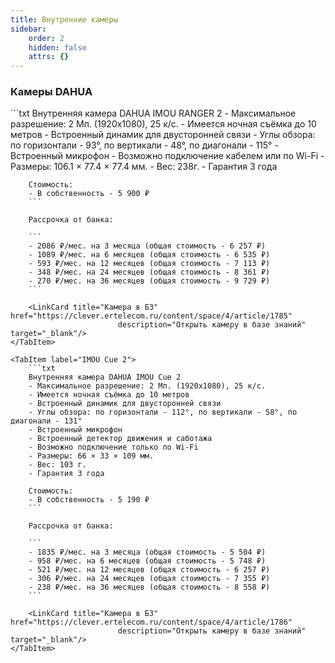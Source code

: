 ```yaml
---
title: Внутренние камеры
sidebar:
    order: 2
    hidden: false
    attrs: {}
---
```



<CardGrid stagger={false}>
    <LinkCard title="Города с рассрочкой"
                        href="https://clever.ertelecom.ru/content/space/4/folder/635/article/13578/page/0"
                        description="Список городов с доступной рассрочкой в базе знаний" target="_blank"/>
    <LinkCard title="Оформление рассрочки"
                        href="https://clever.ertelecom.ru/content/space/4/folder/635/article/13578/page/8"
                        description="Инструкция по оформлению рассрочки в базе знаний" target="_blank"/>
</CardGrid>

### Камеры DAHUA

<Tabs>
    <TabItem label="IMOU RANGER 2">
        ```txt
        Внутренняя камера DAHUA IMOU RANGER 2
        - Максимальное разрешение: 2 Мп. (1920х1080), 25 к/с.
        - Имеется ночная съёмка до 10 метров
        - Встроенный динамик для двусторонней связи
        - Углы обзора: по горизонтали - 93°, по вертикали - 48°, по диагонали - 115°
        - Встроенный микрофон
        - Возможно подключение кабелем или по Wi-Fi
        - Размеры: 106.1 × 77.4 × 77.4 мм.
        - Вес: 238г.
        - Гарантия 3 года

        Стоимость:
        - В собственность - 5 900 ₽
        ```

        Рассрочка от банка:

        ```
        - 2086 ₽/мес. на 3 месяца (общая стоимость - 6 257 ₽)
        - 1089 ₽/мес. на 6 месяцев (общая стоимость - 6 535 ₽)
        - 593 ₽/мес. на 12 месяцев (общая стоимость - 7 113 ₽)
        - 348 ₽/мес. на 24 месяцев (общая стоимость - 8 361 ₽)
        - 270 ₽/мес. на 36 месяцев (общая стоимость - 9 729 ₽)
        ```

        <LinkCard title="Камера в БЗ" href="https://clever.ertelecom.ru/content/space/4/article/1785"
                            description="Открыть камеру в базе знаний" target="_blank"/>
    </TabItem>

    <TabItem label="IMOU Cue 2">
        ```txt
        Внутренняя камера DAHUA IMOU Cue 2
        - Максимальное разрешение: 2 Мп. (1920х1080), 25 к/с.
        - Имеется ночная съёмка до 10 метров
        - Встроенный динамик для двусторонней связи
        - Углы обзора: по горизонтали - 112°, по вертикали - 58°, по диагонали - 131°
        - Встроенный микрофон
        - Встроенный детектор движения и саботажа
        - Возможно подключение только по Wi-Fi
        - Размеры: 66 × 33 × 109 мм.
        - Вес: 103 г.
        - Гарантия 3 года

        Стоимость:
        - В собственность - 5 190 ₽
        ```

        Рассрочка от банка:

        ```
        - 1835 ₽/мес. на 3 месяца (общая стоимость - 5 504 ₽)
        - 958 ₽/мес. на 6 месяцев (общая стоимость - 5 748 ₽)
        - 521 ₽/мес. на 12 месяцев (общая стоимость - 6 257 ₽)
        - 306 ₽/мес. на 24 месяцев (общая стоимость - 7 355 ₽)
        - 238 ₽/мес. на 36 месяцев (общая стоимость - 8 558 ₽)
        ```

        <LinkCard title="Камера в БЗ" href="https://clever.ertelecom.ru/content/space/4/article/1786"
                            description="Открыть камеру в базе знаний" target="_blank"/>
    </TabItem>
</Tabs>
